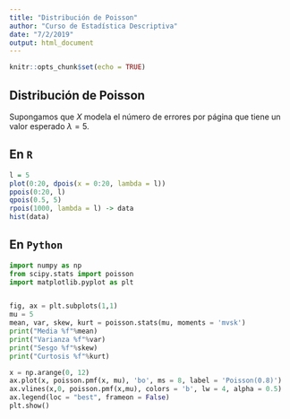 ---
title: "Distribución de Poisson"
author: "Curso de Estadística Descriptiva"
date: "7/2/2019"
output: html_document
---

```{r setup, include=FALSE}
knitr::opts_chunk$set(echo = TRUE)
```

## Distribución de Poisson

Supongamos que $X$ modela el número de errores por página que tiene un valor esperado $\lambda = 5$.

## En `R`
```{r}
l = 5
plot(0:20, dpois(x = 0:20, lambda = l))
ppois(0:20, l)
qpois(0.5, 5)
rpois(1000, lambda = l) -> data
hist(data)
```

## En `Python`

```{python}
import numpy as np
from scipy.stats import poisson
import matplotlib.pyplot as plt


fig, ax = plt.subplots(1,1)
mu = 5
mean, var, skew, kurt = poisson.stats(mu, moments = 'mvsk')
print("Media %f"%mean)
print("Varianza %f"%var)
print("Sesgo %f"%skew)
print("Curtosis %f"%kurt)

x = np.arange(0, 12)
ax.plot(x, poisson.pmf(x, mu), 'bo', ms = 8, label = 'Poisson(0.8)')
ax.vlines(x,0, poisson.pmf(x,mu), colors = 'b', lw = 4, alpha = 0.5)
ax.legend(loc = "best", frameon = False)
plt.show()
```

